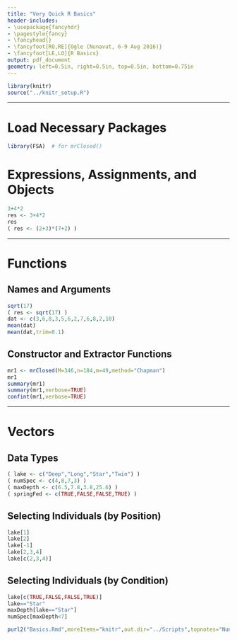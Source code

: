 ```yaml
---
title: "Very Quick R Basics"
header-includes:
- \usepackage{fancyhdr}
- \pagestyle{fancy}
- \fancyhead{}
- \fancyfoot[RO,RE]{Ogle (Nunavut, 6-9 Aug 2016)}
- \fancyfoot[LE,LO]{R Basics}
output: pdf_document
geometry: left=0.5in, right=0.5in, top=0.5in, bottom=0.75in
---
```


```r
library(knitr)
source("../knitr_setup.R")
```

----

# Load Necessary Packages
```r
library(FSA)  # for mrClosed()
```

# Expressions, Assignments, and Objects
```r
3+4*2
res <- 3+4*2
res
( res <- (2+3)*(7+2) )
```

----

# Functions
## Names and Arguments
```r
sqrt(17)
( res <- sqrt(17) )
dat <- c(3,6,8,3,5,6,2,7,6,8,2,10)
mean(dat)
mean(dat,trim=0.1)
```

## Constructor and Extractor Functions
```r
mr1 <- mrClosed(M=346,n=184,m=49,method="Chapman")
mr1
summary(mr1)
summary(mr1,verbose=TRUE)
confint(mr1,verbose=TRUE)
```

----

# Vectors
## Data Types
```r
( lake <- c("Deep","Long","Star","Twin") )
( numSpec <- c(4,8,7,3) )
( maxDepth <- c(6.5,7.8,3.8,25.6) )
( springFed <- c(TRUE,FALSE,FALSE,TRUE) )
```

## Selecting Individuals (by Position)
```r
lake[1]
lake[2]
lake[-1]
lake[2,3,4]
lake[c(2,3,4)]
```

## Selecting Individuals (by Condition)
```r
lake[c(TRUE,FALSE,FALSE,TRUE)]
lake=="Star"
maxDepth[lake=="Star"]
numSpec[maxDepth<7]
```


```r
purl2("Basics.Rmd",moreItems="knitr",out.dir="../Scripts",topnotes="Nunavut 6-9-Aug-16")
```
